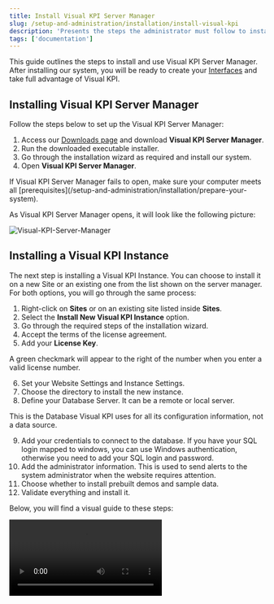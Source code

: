 ```yaml
---
title: Install Visual KPI Server Manager
slug: /setup-and-administration/installation/install-visual-kpi
description: 'Presents the steps the administrator must follow to install Visual KPI into their server or cloud.'
tags: ['documentation']
---
```


This guide outlines the steps to install and use Visual KPI Server Manager. After installing our system, you will be ready to create your [Interfaces](/setup-and-administration/interfaces) and take full advantage of Visual KPI.

## Installing Visual KPI Server Manager

Follow the steps below to set up the Visual KPI Server Manager:

1. Access our [Downloads page](https://www.transpara.com/software-downloads/) and download **Visual KPI Server Manager**.
2. Run the downloaded executable installer.
3. Go through the installation wizard as required and install our system.
4. Open **Visual KPI Server Manager**.

<Callout type="transpara" title="Prerequisites">
If Visual KPI Server Manager fails to open, make sure your computer meets all [prerequisites](/setup-and-administration/installation/prepare-your-system).
</Callout>

As Visual KPI Server Manager opens, it will look like the following picture:

<Image 
  src="media/setup-and-administration/installation/install-visual-kpi-server-manager/server-manager-home.png" 
  alt="Visual-KPI-Server-Manager"
/>

## Installing a Visual KPI Instance

The next step is installing a Visual KPI Instance. You can choose to install it on a new Site or an existing one from the list shown on the server manager. For both options, you will go through the same process:

1. Right-click on **Sites** or on an existing site listed inside **Sites**.
2. Select the **Install New Visual KPI Instance** option.
3. Go through the required steps of the installation wizard.
4. Accept the terms of the license agreement.
5. Add your **License Key**.

  <Callout type="transpara" title="Valid License">
  A green checkmark will appear to the right of the number when you enter a valid license number.
  </Callout>

6. Set your Website Settings and Instance Settings.
7. Choose the directory to install the new instance.
8. Define your Database Server. It can be a remote or local server.

  <Callout type="note">
  This is the Database Visual KPI uses for all its configuration information, not a data source.
  </Callout>

9. Add your credentials to connect to the database. If you have your SQL login mapped to windows, you can use Windows authentication, otherwise you need to add your SQL login and password.
10. Add the administrator information. This is used to send alerts to the system administrator when the website requires attention.
11. Choose whether to install prebuilt demos and sample data.
12. Validate everything and install it.

Below, you will find a visual guide to these steps:

<Video src="media/setup-and-administration/installation/install-visual-kpi-server-manager/instance-install.mp4"/>

### Run your application

Once you have installed the new instance, you can validate if everything is working as expected. To do this:

1. Right-click the new created Instance.
2. Select the **Browse** option.

Your browser should open with a Visual KPI Website similar to this:

<Image 
  src="media/setup-and-administration/installation/install-visual-kpi-server-manager/website.png" 
  alt="website-example"
/>

<Callout type="note">
If your instance of Visual KPI doesn't open or isn't working as expected, review the instructions on [Preparing your system](/setup-and-administration/installation/prepare-your-system), [Installing a Virtual Machine](/setup-and-administration/installation/hyper-v) (if you used a Virtual Machine), and this guide to see if you missed something.
</Callout>

## Video guide

Check the following video to see a guide on how to install Visual KPI Server Manager, as presented in this page.

<Video src="https://www.youtube.com/embed/qjLk-N7fkqU?start=643"/>